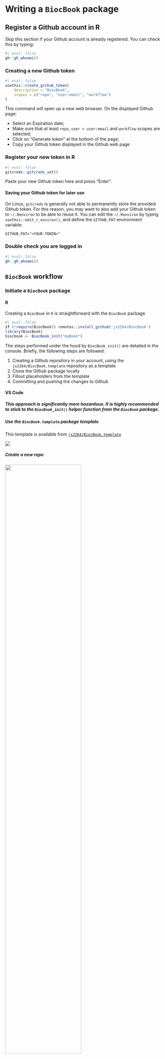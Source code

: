 # Writing a `BiocBook` package

## Register a Github account in R

::: {.callout-tip icon='true'}

Skip this section if your Github account is already 
registered. You can check this by typing: 

```r
#| eval: false
gh::gh_whoami()
```

:::

### Creating a new Github token

```r
#| eval: false
usethis::create_github_token(
    description = "BiocBook", 
    scopes = c("repo", "user:email", "workflow")
)
```

This command will open up a new web browser. On the displayed Github page: 

- Select an Expiration date;
- Make sure that at least `repo`, `user > user:email` and `workflow` scopes are selected;
- Click on "Generate token" at the bottom of the page;
- Copy your Github token displayed in the Github web page

### Register your new token in R

```r
#| eval: false
gitcreds::gitcreds_set()
```

Paste your new Github token here and press "Enter".

::: {.callout-tip icon='true'}

#### Saving your Github token for later use 

On Linux, `gitcreds` is generally not able to permanently store the provided 
Github token. For this reason, you may want to also add your Github token 
to `~/.Renviron` to be able to reuse it. You can edit the `~/.Renviron` by 
typing `usethis::edit_r_environ()`, and define the `GITHUB_PAT` environment variable: 

```txt
GITHUB_PAT="<YOUR-TOKEN>"
```

:::

### Double check you are logged in

```r
#| eval: false
gh::gh_whoami()
```

## `BiocBook` workflow

### Initiate a `BiocBook` package

#### R

Creating a `BiocBook` in `R` is straightforward with the `BiocBook` package. 

```r
#| eval: false
if (!require(BiocBook)) remotes::install_github('js2264/BiocBook')
library(BiocBook)
biocbook <- BiocBook_init("myBook")
```

The steps performed under the hood by `BiocBook_init()` are detailed in the 
console. Briefly, the following steps are followed: 

1. Creating a Github repository in your account, using the `js2264/BiocBook.template` repository as a template
2. Clone the Github package locally
3. Fillout placeholders from the template
4. Committing and pushing the changes to Github

#### VS Code

::: {.callout-warning icon='true'}

##### This approach is significantly more hazardous. It is highly recommended to stick to the `BiocBook_init()` helper function from the `BiocBook` package. 

:::

##### Use the `BiocBook.template` package template {-}

This template is available from 
[`js2264/BiocBook.template`](https://github.com/js2264/BiocBook.template)

![](images/use_template.jpg)

##### Create a new repo {-}

![](images/new_repo.jpg){width="70%"}

##### Enable `Github Pages` to be deployed

You will need to enable the Github Pages service for your newly created repository. 

- Go to your new `Github` repository;
- Open the "Settings" tab;
- On the leftside bar, clik on the "Pages" tab;
- Select the `gh-pages` branch and the `/docs` folder to deploy your Github Pages.

![](images/gh_pages.jpg)

##### Enter VS Code editor by pressing `.` {-}

![](images/github_vscode.jpg)

##### Fillout placeholders {-}

::: {.callout-warning icon='true'}

Three types of placeholders need to be replaced: 

1. `<Package_name>`
2. `<package_name>`
3. `<github_user>`

Four different files contain these placeholders: 

1. `/inst/assets/_book.yml`
2. `/DESCRIPTION`
3. `/index.qmd`
4. `/.github/workflows/build-and-deploy.yaml`

:::

![](images/github_edit.jpg)

##### Commit changes {-}

![](images/github_commit.jpg)

##### Clone the package to a local computer {-}

### Edit new `BiocBook` chapters

- `add_chapter(biocbook, title)` is used to write new chapters; 
- `add_preamble(biocbook)` is used to add an unnumbered extra page after the Welcome 
page but before the chapters begin.

::: {.callout-warning icon='true'}

#### Don't forget to add any package used in the book pages to `Imports:` or `Suggests:` fields in `DESCRIPTION`. 

This ensures that these packages are installed in the Docker image prior to rendering. 

:::

### Previewing and publishing changes

#### Previewing 

While writing, you can monitor the rendering of your book live as follows: 

```r
#| eval: false
BiocBook_preview(biocbook)
```

This will serve a local live rendering of your book. 

#### Publishing 

Once you are done writing pages of your new book, you should always commit 
your changes and push them to Github. This can be done as follows: 

```r
#| eval: false
BiocBook_publish(biocbook, message = "🚀 Publish")
```

## Writing features 

### Executing code

It's super easy to execute actual code from any `BiocBook` page when rendering the `BiocBook` website. 

#### `R` code

`R` code can be executed and rendered: 

```r
utils::packageVersion("BiocVersion")
```

#### `bash` code

`bash` code can also be executed and rendered: 

```sh
find ../ -name "*.qmd"
```

<!-- 
#### `python` code

Finally, `python` code can also be executed and rendered: 

```python
#| eval: false
import os
os.getcwd()
```

For the rendering of `python` code, you will be limited to 
the `python` packages installed in the Github worker. These packages can be 
listed in the `inst/assets/requirements.txt` file, e.g.: 

```txt
#| eval: false
numpy
pandas >= 2.0.0
```
 -->

### Adding references

References can be listed as `.bib` entries in the bibliography file located in 
`inst/assets/bibliography.bib`. The references can be added in-line using the @ notation, 
e.g. by typing **\@serizay2023**, this will insert the following reference: **@serizay2023**. 
